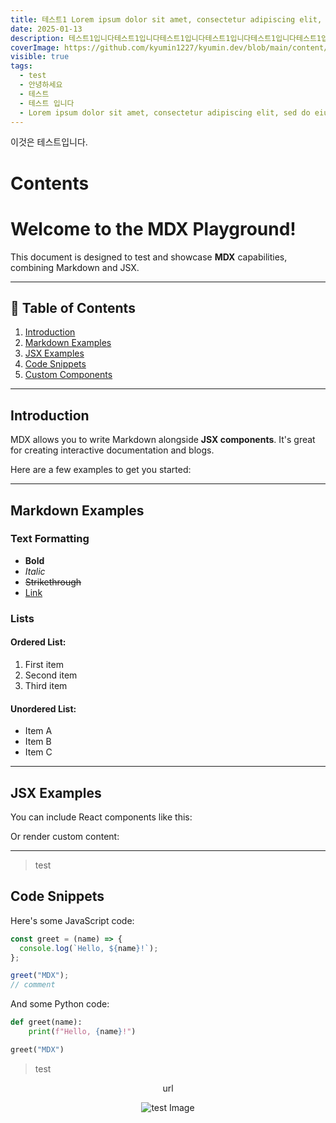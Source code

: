 ```yaml
---
title: 테스트1 Lorem ipsum dolor sit amet, consectetur adipiscing elit, sed do eiusmod tempor incididunt ut labore et
date: 2025-01-13
description: 테스트1입니다테스트1입니다테스트1입니다테스트1입니다테스트1입니다테스트1입니다테스트1입니다테스트1입니다테스트1입니다테스트1입니다테스트1입니다테스트1입니다테스트1입니다테스트1입니다테스트1입니다테스트1입니다테스트1입니다테스트1입니다테스트1입니다테스트1입니다테스트1입니다테스트1입니다테스트1입니다테스트1입니다테스트1입니다테스트1입니다테스트1입니다테스트1입니다테스트1입니다
coverImage: https://github.com/kyumin1227/kyumin.dev/blob/main/content/images/series-1/test-1/1.jpeg?raw=true
visible: true
tags:
  - test
  - 안녕하세요
  - 테스트
  - 테스트 입니다
  - Lorem ipsum dolor sit amet, consectetur adipiscing elit, sed do eiusmod tempor incididunt ut labore et dolore magna aliqua. Ut enim ad minim veniam, quis nostrud exercitation ullamco laboris nisi ut aliquip ex ea commodo consequat. Duis aute irure dolor in reprehenderit in voluptate velit esse cillum dolore eu fugiat nulla pariatur. Excepteur sint occaecat cupidatat non proident, sunt in culpa qui officia deserunt mollit anim id est laborum.
---
```


이것은 테스트입니다.

# Contents

# Welcome to the MDX Playground!

This document is designed to test and showcase **MDX** capabilities, combining Markdown and JSX.

---

## 📝 Table of Contents

1. [Introduction](#introduction)
2. [Markdown Examples](#markdown-examples)
3. [JSX Examples](#jsx-examples)
4. [Code Snippets](#code-snippets)
5. [Custom Components](#custom-components)

---

## Introduction

MDX allows you to write Markdown alongside **JSX components**. It's great for creating interactive documentation and blogs.

Here are a few examples to get you started:

---

## Markdown Examples

### Text Formatting

- **Bold**
- _Italic_
- ~~Strikethrough~~
- [Link](https://example.com)

### Lists

#### Ordered List:

1. First item
2. Second item
3. Third item

#### Unordered List:

- Item A
- Item B
- Item C

---

## JSX Examples

You can include React components like this:

Or render custom content:

---

> test

## Code Snippets

Here's some JavaScript code:

```javascript
const greet = (name) => {
  console.log(`Hello, ${name}!`);
};

greet("MDX");
// comment
```

And some Python code:

```python
def greet(name):
    print(f"Hello, {name}!")

greet("MDX")
```

> test

<div align="center">

url

![test Image](https://github.com/kyumin1227/parking-control-system/raw/main/assets/logo_black.png#gh-dark-mode-only)

</div>

